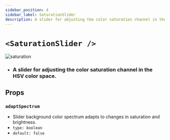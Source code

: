 ```yaml
---
sidebar_position: 4
sidebar_label: SaturationSlider
description: A slider for adjusting the color saturation channel in the HSV color space.
---
```


# `<SaturationSlider />`

![saturation](../../../images/saturation.png)

- ### A slider for adjusting the color saturation channel in the HSV color space.

## Props

### `adaptSpectrum`

- Slider background color spectrum adapts to changes in saturation and brightness.
- `type: boolean`
- `default: false`


<SliderProps />
